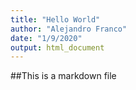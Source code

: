 ```yaml
---
title: "Hello World"
author: "Alejandro Franco"
date: "1/9/2020"
output: html_document
---
```


##This is a markdown file